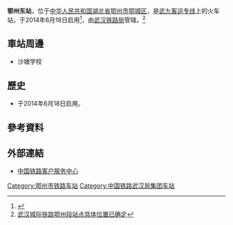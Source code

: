{{Infobox China railway station
|车站名称 = 鄂州东站
|图片 = Ezhou East Railway Station.jpg
|图片介绍 = 鄂州东站站房
|其他名称 =
|车站拼音 = Ezhoudong
|英文名称 = Ezhoudong Railway Station
|车站代码 = 
|电报码 = EFN
|拼音码 = EZD
|车站地址 = [[湖北省|湖北省]][[鄂州市|鄂州市]][[鄂城区|鄂城区]]
|归属 = [[武汉铁路局|武汉铁路局]]
|车站等级 = 
|线路 = [[武九客运专线|武九客运专线]]武昌车务段
|月台数目 = 
|股道数目 = 
|坐标 = {{coord|30|21|48.61|N|114|56|34.71|E|display=inline,title}}
}}
'''鄂州东站'''，位于[[中华人民共和国|中华人民共和国]][[湖北省|湖北省]][[鄂州市|鄂州市]][[鄂城区|鄂城区]]，是[[武九客运专线|武九客运专线]]上的火车站，于2014年6月18日启用<ref>{{Cite web |url=http://search.huochepiao.com/huochezhan/jieshao/3930.htm |title=鄂州东火车站介绍 |accessdate=2017-01-16 |archive-date=2016-08-02 |archive-url=https://web.archive.org/web/20160802041424/http://search.huochepiao.com/huochezhan/jieshao/3930.htm |dead-url=no }}</ref>，由[[武汉铁路局|武汉铁路局]]管辖。<ref>[http://www.hb.xinhuanet.com/2007zfwq/2010-05/28/content_19917233.htm 武汉城际铁路鄂州段站点具体位置已确定]{{dead link|date=2018年4月 |bot=InternetArchiveBot |fix-attempted=yes }}</ref>
==車站周邊==
* 沙塘学校

==歷史==
* 于2014年6月18日启用。
==參考資料==
{{reflist}}
==外部連結==
* [http://www.12306.cn/mormhweb/ 中国铁路客户服务中心] {{Wayback|url=http://www.12306.cn/mormhweb/ |date=20180205163941 }}
{{China-rail-stub}}
{{武九客运专线}}
{{鄂州市}}
[[Category:鄂州市铁路车站|Category:鄂州市铁路车站]]
[[Category:中国铁路武汉局集团车站|Category:中国铁路武汉局集团车站]]